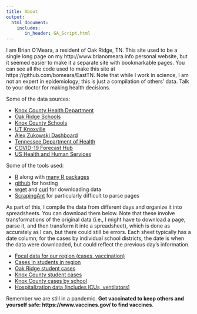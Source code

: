 ```yaml
---
title: About
output:
  html_document:
    includes:
       in_header: GA_Script.html
---
```


I am Brian O'Meara, a resident of Oak Ridge, TN. This site used to be a single long page on my http://www.brianomeara.info personal website, but it seemed easier to make it a separate site with bookmarkable pages. You can see all the code used to make this site at https://github.com/bomeara/EastTN. Note that while I work in science, I am not an expert in epidemiology; this is just a compilation of others' data. Talk to your doctor for making health decisions.

Some of the data sources:

* [Knox County Health Department](https://covid.knoxcountytn.gov/)
* [Oak Ridge Schools](https://www.ortn.edu/covid-information/)
* [Knox County Schools](https://www.knoxschools.org/covid)
* [UT Knoxville](https://www.utk.edu/coronavirus/guides/data-monitoring-and-contingency-options/)
* [Alex Zukowski Dashboard](https://sites.google.com/view/utk-covid19)
* [Tennessee Department of Health](https://www.tn.gov/health/cedep/ncov/data/downloadable-datasets.html)
* [COVID-19 Forecast Hub](https://covid19forecasthub.org)
* [US Health and Human Services](https://healthdata.gov)

Some of the tools used:

* [R](https://www.r-project.org/) along with [many R packages](https://github.com/bomeara/EastTN/blob/main/_packages.R)
* [github](https://github.com) for hosting
* [wget](https://www.gnu.org/software/wget/) and [curl](https://curl.haxx.se/) for downloading data
* [ScrapingAnt](https://scrapingant.com/) for particularly difficult to parse pages

As part of this, I compile the data from different days and organize it into spreadsheets. You can download them below. Note that these involve transformations of the original data (i.e., I might have to download a page, parse it, and then transform it into a spreadsheet), which is done as accurately as I can, but there could still be errors. Each sheet typically has a date column; for the cases by individual school districts, the date is when the data were downloaded, but could reflect the previous day's information.

* [Focal data for our region (cases, vaccination)](daily_focal.csv)
* [Cases in students in region](schoolkids_daily.csv)
* [Oak Ridge student cases](schools_oakridge.csv)
* [Knox County student cases](schools_knox.csv)
* [Knox County cases by school](individual_schools_knox.csv)
* [Hospitalization data (includes ICUs, ventilators)](hospital_knox.csv)

Remember we are still in a pandemic. **Get vaccinated to keep others and yourself safe: https://www.vaccines.gov/ to find vaccines**.